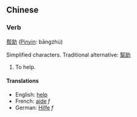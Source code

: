 ==Chinese==
===Verb===
[[帮]][[助]] ([[Pinyin]]: bāngzhù)

Simplified characters.  Traditional alternative: [[幫助]]

# To help.

====Translations====
*English: [[help]]
*French: [[aide]] ''f''
*German: [[Hilfe]] ''f''